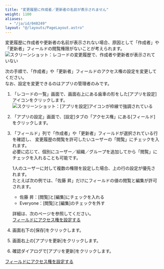 ```yaml
---
title: "変更履歴に作成者／更新者の名前が表示されません"
weight: 1100
aliases:
  - "/ja/id/040249"
layout: "@/layouts/PageLayout.astro"
---
```




変更履歴に作成者や更新者の名前が表示されない場合、原因として「作成者」や「更新者」フィールドの閲覧権限がないことが考えられます。  
<Img src="/k/kintone/img-ja/history_updater_name_img01.png" alt="スクリーンショット：レコードの変更履歴で、作成者や更新者が表示されていない" />

次の手順で、「作成者」や「更新者」フィールドのアクセス権の設定を変更してください。  
なお、設定を変更できるのはアプリの管理者のみです。  

1. 「レコードの一覧」画面で、画面右上にある歯車の形をした[アプリを設定]アイコンをクリックします。  
   <Img src="/k/kintone/img/settings_new_icon.png" alt="スクリーンショット：[アプリを設定]アイコンが枠線で強調されている" />

1. 「アプリの設定」画面で、[設定]タブの「アクセス権」にある[フィールド]をクリックします。

1. 「フィールド」列で「作成者」や「更新者」フィールドが選択されている行を確認し、 変更履歴の閲覧を許可したいユーザーの「閲覧」にチェックを入れます。  
  必要に応じて、個別にユーザー／組織／グループを追加してから「閲覧」にチェックを入れることも可能です。

   <Hint>

   1人のユーザーに対して複数の権限を設定した場合、上の行の設定が優先されます。  
   たとえば次の例では、「佐藤 昇」だけにフィールドの値の閲覧と編集が許可されます。

   * 佐藤 昇：[閲覧]と[編集]にチェックを入れる
   * Everyone：[閲覧]と[編集]のチェックを外す

   詳細は、次のページを参照してください。  
   [フィールドにアクセス権を設定する](/k/ja/id/040593.html)

   </Hint>

1. 画面右下の[保存]をクリックします。

1. 画面右上の[アプリを更新]をクリックします。

1. 確認ダイアログで[アプリを更新]をクリックします。

<Reference>

[フィールドにアクセス権を設定する](/k/ja/id/040593.html)

</Reference>

